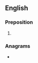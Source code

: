 ==English==

===Preposition===
{{en-prep}}

# {{obsolete spelling of|between|lang=en}}

===Anagrams===
* {{anagrams|en|a=beeentw|between}}